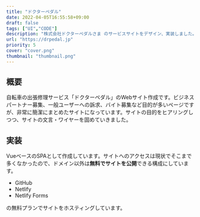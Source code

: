 ```yaml
---
title: "ドクターペダル"
date: 2022-04-05T16:55:58+09:00
draft: false
tags: ["UI","CODE"]
description: "株式会社ドクターペダルさま のサービスサイトをデザイン、実装しました。"
url: "https://drpedal.jp"
priority: 5
cover: "cover.png"
thumbnail: "thumbnail.png"
---
```


## 概要
自転車の出張修理サービス「ドクターペダル」のWebサイト作成です。ビジネスパートナー募集、一般ユーザーへの訴求、バイト募集など目的が多いページですが、非常に簡潔にまとめたサイトになっています。サイトの目的をヒアリングしつつ、サイトの文言・ワイヤーを固めていきました。

## 実装
VueベースのSPAとして作成しています。サイトへのアクセスは現状でそこまで多くなかったので、ドメイン以外は**無料でサイトを公開**できる構成にしています。

* GitHub
* Netlify
* Netlify Forms

の無料プランでサイトをホスティングしています。
